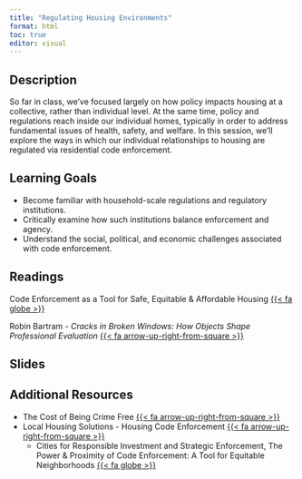 ```yaml
---
title: "Regulating Housing Environments"
format: html
toc: true
editor: visual
---
```


## Description

So far in class, we've focused largely on how policy impacts housing at a collective, rather than individual level. At the same time, policy and regulations reach inside our individual homes, typically in order to address fundamental issues of health, safety, and welfare. In this session, we'll explore the ways in which our individual relationships to housing are regulated via residential code enforcement.

## Learning Goals

-   Become familiar with household-scale regulations and regulatory institutions.
-   Critically examine how such institutions balance enforcement and agency.
-   Understand the social, political, and economic challenges associated with code enforcement.

## Readings

Code Enforcement as a Tool for Safe, Equitable & Affordable Housing [{{< fa globe >}}](https://housingactionil.org/downloads/PEO/UIUC-HAI_CodeEnforcementReport_2024_web-compressed.pdf)


Robin Bartram - *Cracks in Broken Windows: How Objects Shape Professional Evaluation* [{{< fa arrow-up-right-from-square >}}](https://uofi.box.com/s/rvhgseb71q2gn19044hfqtpynbu32zp4)

## Slides

## Additional Resources

-   The Cost of Being Crime Free [{{< fa arrow-up-right-from-square >}}](https://www.povertylaw.org/wp-content/uploads/2020/10/cost-of-being-crime-free-rev-oct-2020.pdf)
-   Local Housing Solutions - Housing Code Enforcement [{{< fa arrow-up-right-from-square >}}](https://uofi.box.com/s/rqgv397cn83q4qietbbloefpvsefanfs)
    -   Cities for Responsible Investment and Strategic Enforcement, The Power & Proximity of Code Enforcement: A Tool for Equitable Neighborhoods [{{< fa globe >}}](https://hesterstreet.org/wp-content/uploads/2019/07/CR_-Phase-I-_Equitable-Code-Enforcement-report_FINAL-JUNE-2019.pdf)
